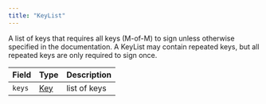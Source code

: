 ---
title: "KeyList"
---


A list of keys that requires all keys (M-of-M) to sign unless otherwise specified in the documentation. A KeyList may contain repeated keys, but all repeated keys are only required to sign once.

| Field  | Type                                                                             | Description  |
| ------ | -------------------------------------------------------------------------------- | ------------ |
| `keys` | ​[Key](/hedera/sdks-and-apis/hedera-api/basic-types/key)​ | list of keys |

#### <a href="#undefined" id="undefined"></a>
